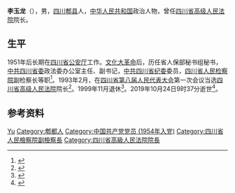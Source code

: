 {{同名人物|李玉龙|李玉龙}}
{{Infobox officeholder
| 姓名     = 李玉龙
| 性别     = 男
| 职务2    = [[四川省高级人民法院|四川省高级人民法院]]院长
| 前任2    = [[任凌云|任凌云]]
| 继任2    = [[敬瑞祥|敬瑞祥]]
| 就任日期2= 1993年2月
| 卸任日期2= 1998年1月
| 出生日期 = 1934年7月
| 出生地点 = [[四川省|四川省]][[郫县|郫县]]
| 逝世日期 = {{Dda|2019|10|24|1934|7}}
| 逝世地点 = [[四川省|四川省]][[成都市|成都市]]
| 民族     = [[汉族|汉族]]
| 籍贯     = 
| 职业     = 法官
| 政党     = [[中国共产党|中国共产党]]
}}
'''李玉龙'''（{{bd|1934年|7月|2019年|10月24日|catIdx=Li}}），男，[[四川省|四川]][[郫县|郫县]]人，[[中华人民共和国|中华人民共和国]]政治人物，曾任[[四川省高级人民法院|四川省高级人民法院]]院长。

== 生平 ==
1951年后长期在[[四川省公安厅|四川省公安厅]]工作。[[文化大革命|文化大革命]]后，历任省人保部秘书组秘书，[[中共四川省委|中共四川省委]]政法委办公室主任、副书记，[[中共四川省纪委|中共四川省纪委]]委员，[[四川省人民检察院|四川省人民检察院]]副检察长等职<ref>{{cite book |editor=中国人名大词典编辑部 |title=中国人名大词典: 现任党政军领导人物卷 |date=1994 |publisher=外文出版社 |location=北京 |isbn=7119007254}}</ref>。1993年2月，在[[四川省人民代表大会|四川省第八届人民代表大会]]第一次会议当选[[四川省高级人民法院|四川省高级人民法院]]院长<ref>{{cite web |title=四川省人大及其常委会大事记 |url=http://www.npc.gov.cn/npc/c9763/201102/cc6f3f0b693143cdbe0aef0c75e5f676.shtml |publisher=中国人大网 |date=2011-02-22 |access-date=2020-09-29 |archive-date=2020-06-04 |archive-url=https://web.archive.org/web/20200604110041/http://www.npc.gov.cn/npc/c9763/201102/cc6f3f0b693143cdbe0aef0c75e5f676.shtml |dead-url=no }}</ref>。1999年11月退休<ref>{{cite web |title=李玉龙同志逝世 |url=https://epaper.scdaily.cn/shtml/scrb/20191102/226164.shtml |publisher=[[四川日报|四川日报]] |date=2019-11-02 |access-date=2020-09-29 |archive-date=2020-08-13 |archive-url=https://web.archive.org/web/20200813091920/https://epaper.scdaily.cn/shtml/scrb/20191102/226164.shtml |dead-url=no }}</ref>。2019年10月24日9时37分逝世<ref>{{cite web |title=四川省高级人民法院原院长李玉龙逝世 |url=https://www.thepaper.cn/newsDetail_forward_4770848 |publisher=[[澎湃新闻|澎湃新闻]] |date=2019-10-25}}</ref>。
== 参考资料 ==
{{reflist}}
{{start box}}
{{s-legal}}
{{s-before|[[任凌云|任凌云]]}}
{{s-title|[[四川省高级人民法院|四川省高级人民法院]]院长|1993年2月－1998年1月}}
{{s-after|[[敬瑞祥|敬瑞祥]]}}
{{end box}}

{{Authority control}}
{{DEFAULTSORT:Li}}
[[Category:李姓|Yu]]
[[Category:郫都人|Category:郫都人]]
[[Category:中国共产党党员_(1954年入党)|Category:中国共产党党员 (1954年入党)]]
[[Category:四川省人民檢察院副檢察長|Category:四川省人民檢察院副檢察長]]
[[Category:四川省高級人民法院院長|Category:四川省高級人民法院院長]]